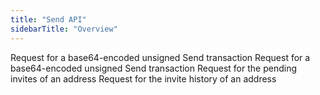 ```yaml
---
title: "Send API"
sidebarTitle: "Overview"
---
```


<CardGroup>
  <Card title="craft-send" href="/api-reference/send/craft-send" icon="file-lines" horizontal>
    Request for a base64-encoded unsigned Send transaction
  </Card>
  <Card title="craft-clawback" href="/api-reference/send/craft-clawback" icon="file-lines" horizontal>
    Request for a base64-encoded unsigned Send transaction
  </Card>
  <Card title="pending-invites" href="/api-reference/send/pending-invites" icon="file-lines" horizontal>
    Request for the pending invites of an address
  </Card>
  <Card title="invite-history" href="/api-reference/send/invite-history" icon="file-lines" horizontal>
    Request for the invite history of an address
  </Card>
</CardGroup>
